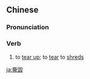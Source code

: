 ==Chinese==
{{zh-forms|s=撕毁}}

===Pronunciation===
{{zh-pron
|m=sīhuǐ
|c=si1 wai2
|mn=qz,xm,zz:si-húi
|cat=v
}}

===Verb===
{{zh-verb}}

# to [[tear up]]; to [[tear]] to [[shred]]s

[[ja:撕毀]]
